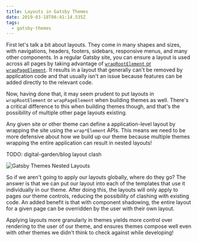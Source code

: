 ```yaml
---
title: Layouts in Gatsby Themes
date: 2019-03-18T06:41:14.535Z
tags:
  - gatsby-themes
---
```

First let's talk a bit about layouts. They come in many shapes and sizes, with navigations, headers, footers, sidebars, responsive menus, and many other components. In a regular Gatsby site, you can ensure a layout is used across all pages by taking advantage of [`wrapRootElement` or `wrapPageElement`](/post/controlling-the-gatsby-application-root). It results in a layout that generally can't be removed by application code and that usually isn't an issue because features can be added directly to the relevant code.

Now, having done that, it may seem prudent to put layouts in `wrapRootElement` or `wrapPageElement` when building themes as well. There's a critical difference to this when building themes though, and that's the possibility of multiple other page layouts existing.

Any given site or other theme can define a application-level layout by wrapping the site using the `wrap*Element` APIs. This means we need to be more defensive about how we build up our theme because multiple themes wrapping the entire application can result in nested layouts!

TODO: digital-garden/blog layout clash

![](/img/gatsby-theme-nested-layouts.png "Gatsby Themes Nested Layouts")

So if we aren't going to apply our layouts globally, where do they go? The answer is that we can put our layout into each of the templates that use it individually in our theme. After doing this, the layouts will only apply to pages our theme controls, reducing the possibility of clashing with existing code. An added benefit is that with component shadowing, the entire layout for a given page can be overridden by the user with their own layout.

Applying layouts more granularly in themes yields more control over rendering to the user of our theme, and ensures themes compose well even with other themes we didn't think to check against while developing!
